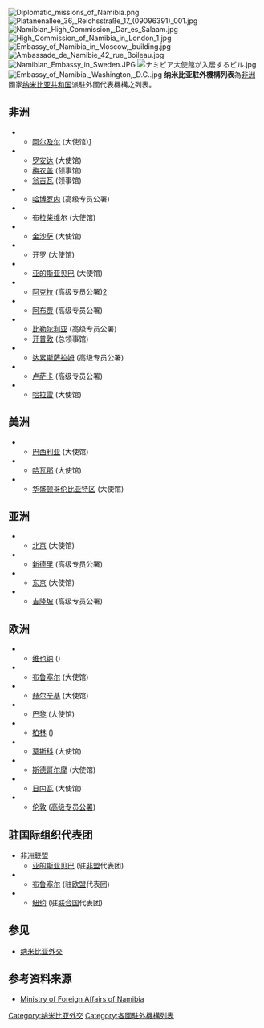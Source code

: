 [[File:Diplomatic_missions_of_Namibia.png|thumb]]
[[File:Platanenallee_36,_Reichsstraße_17_(09096391)_001.jpg|thumb]]
[[File:Namibian_High_Commission,_Dar_es_Salaam.jpg|thumb]]
[[File:High_Commission_of_Namibia_in_London_1.jpg|thumb]]
[[File:Embassy_of_Namibia_in_Moscow,_building.jpg|thumb]]
[[File:Ambassade_de_Namibie_42_rue_Boileau.jpg|thumb]]
[[File:Namibian_Embassy_in_Sweden.JPG|thumb]]
[[File:ナミビア大使館が入居するビル.jpg|thumb]]
[[File:Embassy_of_Namibia,_Washington,_D.C..jpg|thumb]]
'''纳米比亚駐外機構列表'''為[[非洲|非洲]]國家[[纳米比亚共和国|纳米比亚共和国]]派駐外國代表機構之列表。

==非洲==
*{{Flag|Algeria}}
** [[阿尔及尔|阿尔及尔]] (大使馆)[https://web.archive.org/web/20160407041311/http://en.starafrica.com/news/namibia-opens-diplomatic-mission-in-algeria.html]
*{{Flag|Angola}}
** [[罗安达|罗安达]] (大使馆)
** [[梅农盖|梅农盖]] (领事馆)
** [[翁吉瓦|翁吉瓦]] (领事馆)
*{{Flag|Botswana}}
** [[哈博罗内|哈博罗内]] (高级专员公署)
*{{Flag|Republic of Congo}}
** [[布拉柴维尔|布拉柴维尔]] (大使馆)
*{{Flag|Democratic Republic of the Congo}}
** [[金沙萨|金沙萨]] (大使馆)
*{{Flag|Egypt}}
** [[开罗|开罗]] (大使馆)
*{{Flag|Ethiopia}}
** [[亚的斯亚贝巴|亚的斯亚贝巴]] (大使馆)
*{{Flag|Ghana}}
** [[阿克拉|阿克拉]] (高级专员公署)[http://www.theafricareport.com/West-Africa/namibia-and-ghana-get-ready-for-business.html]
*{{Flag|Nigeria}}
** [[阿布贾|阿布贾]] (高级专员公署)
*{{Flag|South Africa}}
** [[比勒陀利亚|比勒陀利亚]] (高级专员公署)
** [[开普敦|开普敦]] (总领事馆)
*{{Flag|Tanzania}}
** [[达累斯萨拉姆|达累斯萨拉姆]] (高级专员公署)
*{{Flag|Zambia}}
** [[卢萨卡|卢萨卡]] (高级专员公署)
*{{Flag|Zimbabwe}}
** [[哈拉雷|哈拉雷]] (大使馆)

==美洲==
*{{Flag|Brazil}}
** [[巴西利亚|巴西利亚]] (大使馆)
*{{Flag|Cuba}}
** [[哈瓦那|哈瓦那]] (大使馆)
*{{Flag|United States}}
** [[华盛顿哥伦比亚特区|华盛顿哥伦比亚特区]] (大使馆)

==亚洲==
*{{CHN}}
** [[北京|北京]] (大使馆)
*{{Flag|India}}
** [[新德里|新德里]] (高级专员公署)
*{{Flag|Japan}}
** [[东京|东京]] (大使馆)
*{{Flag|Malaysia}}
** [[吉隆坡|吉隆坡]] (高级专员公署)

==欧洲==
*{{Flag|Austria}}
** [[维也纳|维也纳]] ({{link-de|纳米比亚驻奥地利大使馆|Namibische Botschaft in Wien|大使馆}})
*{{Flag|Belgium}}
** [[布鲁塞尔|布鲁塞尔]] (大使馆)
*{{Flag|Finland}}
** [[赫尔辛基|赫尔辛基]] (大使馆)
*{{Flag|France}}
** [[巴黎|巴黎]] (大使馆)
*{{Flag|Germany}}
** [[柏林|柏林]] ({{link-de|纳米比亚驻德国大使馆|Namibische Botschaft in Berlin|大使馆}})
*{{Flag|Russia}}
** [[莫斯科|莫斯科]] (大使馆)
*{{Flag|Sweden}}
** [[斯德哥尔摩|斯德哥尔摩]] (大使馆)
*{{Flag|Switzerland}}
** [[日内瓦|日内瓦]] (大使馆)
*{{Flag|United Kingdom}}
** [[伦敦|伦敦]] ([[纳米比亚驻英国高级专员公署|高级专员公署]])

==驻国际组织代表团==
*<!-- Commented out: [[File:African_Union_flag.svg|25px]] --> [[非洲联盟|非洲联盟]]
**[[亚的斯亚贝巴|亚的斯亚贝巴]] (驻[[非盟|非盟]]代表团)
*{{EU}}
**[[布鲁塞尔|布鲁塞尔]] (驻[[欧盟|欧盟]]代表团)
*{{UNO}}
**[[纽约|纽约]] (驻[[联合国|联合国]]代表团)

==参见==
* [[纳米比亚外交|纳米比亚外交]]

==参考资料来源==
* [http://www.mfa.gov.na Ministry of Foreign Affairs of Namibia] {{WebCite|url=https://www.webcitation.org/67iQ5GqHw?url=http://www.mfa.gov.na/ |date=20120517003723 |dateformat=iso }}

{{纳米比亚外交}}
{{非洲题目|駐外機構列表}}

[[Category:纳米比亚外交|Category:纳米比亚外交]]
[[Category:各國駐外機構列表|Category:各國駐外機構列表]]